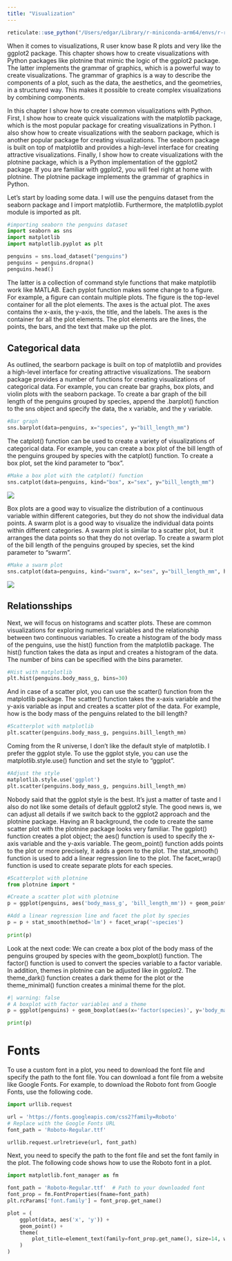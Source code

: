 ```yaml
---
title: "Visualization"
---
```


```r
reticulate::use_python("/Users/edgar/Library/r-miniconda-arm64/envs/r-reticulate/bin/python")

```

When it comes to visualizations, R user know base R plots and very like the ggplot2 package. This chapter shows how to create visualizations with Python packages like plotnine that mimic the logic of the ggplot2 package. The latter implements the grammar of graphics, which is a powerful way to create visualizations. The grammar of graphics is a way to describe the components of a plot, such as the data, the aesthetics, and the geometries, in a structured way. This makes it possible to create complex visualizations by combining components.

In this chapter I show how to create common visualizations with Python. First, I show how to create quick visualizations with the matplotlib package, which is the most popular package for creating visualizations in Python. I also show how to create visualizations with the seaborn package, which is another popular package for creating visualizations. The seaborn package is built on top of matplotlib and provides a high-level interface for creating attractive visualizations. Finally, I show how to create visualizations with the plotnine package, which is a Python implementation of the ggplot2 package. If you are familiar with ggplot2, you will feel right at home with plotnine. The plotnine package implements the grammar of graphics in Python.

Let's start by loading some data. I will use the penguins dataset from the seaborn package and I import matplotlib. Furthermore, the matplotlib.pyplot module is imported as plt.

```python
#importing seaborn the penguins dataset
import seaborn as sns
import matplotlib
import matplotlib.pyplot as plt

penguins = sns.load_dataset("penguins")
penguins = penguins.dropna()
penguins.head()
```

The latter is a collection of command style functions that make matplotlib work like MATLAB. Each pyplot function makes some change to a figure. For example, a figure can contain multiple plots. The figure is the top-level container for all the plot elements. The axes is the actual plot. The axes contains the x-axis, the y-axis, the title, and the labels. The axes is the container for all the plot elements. The plot elements are the lines, the points, the bars, and the text that make up the plot.

## Categorical data

As outlined, the searborn package is built on top of matplotlib and provides a high-level interface for creating attractive visualizations. The seaborn package provides a number of functions for creating visualizations of categorical data. For example, you can create bar graphs, box plots, and violin plots with the seaborn package. To create a bar graph of the bill length of the penguins grouped by species, append the .barplot() function to the sns object and specify the data, the x variable, and the y variable.

```python
#Bar graph
sns.barplot(data=penguins, x="species", y="bill_length_mm")
```

The catplot() function can be used to create a variety of visualizations of categorical data. For example, you can create a box plot of the bill length of the penguins grouped by species with the catplot() function. To create a box plot, set the kind parameter to "box".

```python
#Make a box plot with the catplot() function
sns.catplot(data=penguins, kind="box", x="sex", y="bill_length_mm")
```

![](lokal_pngs/sns_box-3.png)

Box plots are a good way to visualize the distribution of a continuous variable within different categories, but they do not show the individual data points. A swarm plot is a good way to visualize the individual data points within different categories. A swarm plot is similar to a scatter plot, but it arranges the data points so that they do not overlap. To create a swarm plot of the bill length of the penguins grouped by species, set the kind parameter to "swarm".

```python
#Make a swarm plot
sns.catplot(data=penguins, kind="swarm", x="sex", y="bill_length_mm", hue="species")
```

![](lokal_pngs/bees.png)

## Relationsships

Next, we will focus on histograms and scatter plots. These are common visualizations for exploring numerical variables and the relationship between two continuous variables. To create a histogram of the body mass of the penguins, use the hist() function from the matplotlib package. The hist() function takes the data as input and creates a histogram of the data. The number of bins can be specified with the bins parameter.

```python
#Hist with matplotlib
plt.hist(penguins.body_mass_g, bins=30)
```

And in case of a scatter plot, you can use the scatter() function from the matplotlib package. The scatter() function takes the x-axis variable and the y-axis variable as input and creates a scatter plot of the data. For example, how is the body mass of the penguins related to the bill length?

```python
#Scatterplot with matplotlib
plt.scatter(penguins.body_mass_g, penguins.bill_length_mm)
```

Coming from the R universe, I don't like the default style of matplotlib. I prefer the ggplot style. To use the ggplot style, you can use the matplotlib.style.use() function and set the style to "ggplot".

```python
#Adjust the style
matplotlib.style.use('ggplot')
plt.scatter(penguins.body_mass_g, penguins.bill_length_mm)
```

Nobody said that the ggplot style is the best. It's just a matter of taste and I also do not like some details of default ggplot2 style. The good news is, we can adjust all details if we switch back to the ggplot2 approach and the plotnine package. Having an R background, the code to create the same scatter plot with the plotnine package looks very familiar. The ggplot() function creates a plot object; the aes() function is used to specify the x-axis variable and the y-axis variable. The geom_point() function adds points to the plot or more precisely, it adds a geom to the plot. The stat_smooth() function is used to add a linear regression line to the plot. The facet_wrap() function is used to create separate plots for each species.

```python
#Scatterplot with plotnine
from plotnine import *

#Create a scatter plot with plotnine
p = ggplot(penguins, aes('body_mass_g', 'bill_length_mm')) + geom_point()

#Add a linear regression line and facet the plot by species
p = p + stat_smooth(method='lm') + facet_wrap('~species')
 
print(p)
```

Look at the next code: We can create a box plot of the body mass of the penguins grouped by species with the geom_boxplot() function. The factor() function is used to convert the species variable to a factor variable. In addition, themes in plotnine can be adjusted like in ggplot2. The theme_dark() function creates a dark theme for the plot or the theme_minimal() function creates a minimal theme for the plot.

```python
#| warning: false
# A boxplot with factor variables and a theme
p = ggplot(penguins) + geom_boxplot(aes(x='factor(species)', y='body_mass_g')) + theme_minimal()

print(p)
```

# Fonts

To use a custom font in a plot, you need to download the font file and specify the path to the font file. You can download a font file from a website like Google Fonts. For example, to download the Roboto font from Google Fonts, use the following code.

```python
import urllib.request

url = 'https://fonts.googleapis.com/css2?family=Roboto'  
# Replace with the Google Fonts URL
font_path = 'Roboto-Regular.ttf'

urllib.request.urlretrieve(url, font_path)

```

Next, you need to specify the path to the font file and set the font family in the plot. The following code shows how to use the Roboto font in a plot.

```python
import matplotlib.font_manager as fm

font_path = 'Roboto-Regular.ttf'  # Path to your downloaded font
font_prop = fm.FontProperties(fname=font_path)
plt.rcParams['font.family'] = font_prop.get_name()

plot = (
    ggplot(data, aes('x', 'y')) +
    geom_point() +
    theme(
        plot_title=element_text(family=font_prop.get_name(), size=14, weight='bold')
    )
)

```
